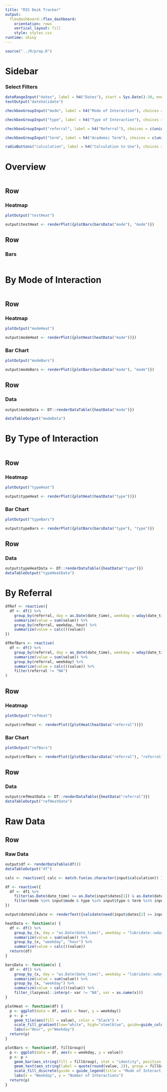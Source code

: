 ```yaml
---
title: "RIS Desk Tracker"
output: 
  flexdashboard::flex_dashboard:
    orientation: rows
    vertical_layout: fill
    style: styles.css 
runtime: shiny
---
```


```r
source("../R/prep.R")
```

Sidebar {.sidebar}
=======================================================================

### Select Filters

```r
dateRangeInput("dates", label = h4("Dates"), start = Sys.Date()-30, end = Sys.Date())
textOutput("dateValidate")

checkboxGroupInput("mode", label = h4("Mode of Interaction"), choices = c(unique(factor(df1$mode) %>% na.omit() %>% as.vector())), selected = c(unique(factor(df1$mode) %>% na.omit() %>% as.vector())))

checkboxGroupInput("type", label = h4("Type of Interaction"), choices = c(unique(factor(df1$type) %>% na.omit() %>% as.vector())), selected = c(unique(factor(df1$type) %>% na.omit() %>% as.vector())))

checkboxGroupInput("referral", label = h4("Referral"), choices = c(unique(factor(df1$referral) %>% na.omit() %>% as.vector())), selected = c(unique(factor(df1$referral) %>% na.omit() %>% as.vector())))

checkboxGroupInput("term", label = h4("Academic Term"), choices = c(unique(factor(df1$term) %>% na.omit() %>% as.vector())), selected = c(unique(factor(df1$term) %>% na.omit() %>% as.vector())))

radioButtons("calculation", label = h4("Calculation to Use"), choices = c("Sum" = "sum", "Mean" = "mean", "Median" = "median", "Max" = "max", "Min" = "min"), selected = "mean")
```

Overview
=======================================================================
```r

```

Row
-----------------------------------------------------------------------
### Heatmap
```r
plotOutput("testHeat")

output$testHeat <- renderPlot({plotBars(barsData("mode"), "mode")})
```

Row
-----------------------------------------------------------------------
### Bars

```r

```

By Mode of Interaction
=======================================================================
```r

```

Row {.tabset .tabset-fade}
-----------------------------------------------------------------------

### Heatmap
```r
plotOutput("modeHeat")

output$modeHeat <- renderPlot({plotHeat(heatData("mode"))})

```

### Bar Chart
```r
plotOutput("modeBars")

output$modeBars <- renderPlot({plotBars(barsData("mode"), "mode")})
```

Row
-----------------------------------------------------------------------
### Data

```r
output$modeData <- DT::renderDataTable({heatData("mode")})

dataTableOutput("modeData")
```

By Type of Interaction
=======================================================================

```r

```

Row {.tabset .tabset-fade}
-----------------------------------------------------------------------

### Heatmap
```r
plotOutput("typeHeat")

output$typeHeat <- renderPlot({plotHeat(heatData("type"))})

```

### Bar Chart
```r
plotOutput("typeBars")

output$typeBars <- renderPlot({plotBars(barsData("type"), "type")})
```

Row
-----------------------------------------------------------------------
### Data

```r

output$typeHeatData <- DT::renderDataTable({heatData("type")})
dataTableOutput("typeHeatData")
```

By Referral
=======================================================================

```r
dfRef <- reactive({
  df <- df() %>%
    group_by(referral, day = as.Date(date_time), weekday = wday(date_time, label = TRUE), hour = hour(date_time)) %>%
    summarize(value = sum(value)) %>%
    group_by(referral, weekday, hour) %>%
    summarize(value = calc()(value))
})

dfRefBars <- reactive(  
  df <- df() %>%
    group_by(referral, day = as_date(date_time), weekday = wday(date_time, label = TRUE)) %>%
    summarize(value = sum(value)) %>%
    group_by(referral, weekday) %>%
    summarize(value = calc()(value)) %>%
    filter(referral != "NA")
)
```

Row {.tabset .tabset-fade}
-----------------------------------------------------------------------

### Heatmap
```r
plotOutput("refHeat")

output$refHeat <- renderPlot({plotHeat(heatData("referral"))})

```

### Bar Chart
```r
plotOutput("refBars")

output$refBars <- renderPlot({plotBars(barsData("referral"), "referral")})
```

Row
-----------------------------------------------------------------------
### Data

```r

output$refHeatData <- DT::renderDataTable({heatData("referral")})
dataTableOutput("refHeatData")
```


Raw Data
=======================================================================

Row
-----------------------------------------------------------------------
### Raw Data
```r
output$df <- renderDataTable(df())
dataTableOutput("df")
```


```r


calc <- reactive({ calc <- match.fun(as.character(input$calculation)) })

df <- reactive({
  df <- df1 %>%
    filter(as.Date(date_time) >= as.Date(input$dates[1]) & as.Date(date_time) <= as.Date(input$dates[2])) %>%
    filter(mode %in% input$mode & type %in% input$type & term %in% input$term & referral %in% input$referral)
})

output$dateValidate <- renderText({validate(need(input$dates[2] >= input$dates[1], "End Date is earlier than Start Date."))})

heatData <- function(x) {
  df <- df() %>%
    group_by_(x, day = "as.Date(date_time)", weekday = "lubridate::wday(date_time, label = TRUE)", hour = "lubridate::hour(date_time)") %>%
    summarize(value = sum(value)) %>%
    group_by_(x, "weekday", "hour") %>%
    summarize(value = calc()(value))
  return(df)
}

barsData <- function(x) {
  df <- df() %>%
    group_by_(x, day = "as.Date(date_time)", weekday = "lubridate::wday(date_time, label = TRUE)") %>%
    summarize(value = sum(value)) %>%
    group_by_(x, "weekday") %>%
    summarize(value = calc()(value)) %>%
    filter_(lazyeval::interp(~ var != "NA", var = as.name(x)))
}

plotHeat <- function(df) {
  p <- ggplot(data = df, aes(x = hour, y = weekday))
  p <- p +
    geom_tile(aes(fill = value), color = "black") +
    scale_fill_gradient(low="white", high="steelblue", guide=guide_colorbar(title=expression(paste("Number of Interactions")))) +
    labs(x="Hour", y="Weekday")
  return(p)
}

plotBars <- function(df, fillGroup){
  p <- ggplot(data = df, aes(x = weekday, y = value))
  p <- p +
    geom_bar(aes_string(fill = fillGroup), stat = "identity", position = "dodge") +
    geom_text(aes_string(label = quote(round(value, 2)), group = fillGroup), position = position_dodge(width = 1), vjust = 0) + 
    scale_fill_discrete(guide = guide_legend(title = "Mode of Interaction")) +
    labs(x = "Weekday", y = "Number of Interactions")
  return(p)
}
```